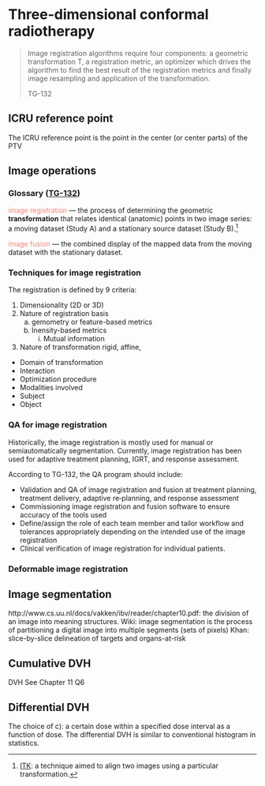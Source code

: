 # Three-dimensional conformal radiotherapy {#crt}

>
> Image registration algorithms require four components: a geometric transformation T, a registration metric, an optimizer which drives the algorithm to find the best result of the registration metrics and finally image resampling and application of the transformation.
>
> TG-132

## ICRU reference point

The ICRU reference point is the point in the center (or center parts) of the PTV  

## Image operations

### Glossary ([TG-132](https://aapm.onlinelibrary.wiley.com/doi/full/10.1002/mp.12256))

<font color="Salmon">image registration</font> — the process of determining the geometric **transformation** that relates identical (anatomic) points in two image series: a moving dataset (Study A) and a stationary source dataset (Study B).[^itk]

[^itk]:
[ITK](https://itk.org/Doxygen47/html/RegistrationPage.html): a technique aimed to align two images using a particular transformation.

<font color="Salmon">image fusion</font> — the combined display of the mapped data from the moving dataset with the stationary dataset.

### Techniques for image registration

The registration is defined by 9 criteria:

1. Dimensionality (2D or 3D)
2. Nature of registration basis
    a. gemometry or feature-based metrics
    b. Inensity-based metrics
        i. Mutual information 
3. Nature of transformation
    rigid, affine, 
    
- Domain of transformation
- Interaction
- Optimization procedure
- Modalities involved
- Subject
- Object

### QA for image registration

Historically, the image registration is mostly used for manual or semiautomatically segmentation. Currently, image registration has been used for adaptive treatment planning, IGRT, and response assessment. 

According to TG-132, the QA program should include:

- Validation and QA of image registration and fusion at treatment planning, treatment delivery, adaptive re‐planning, and response assessment
- Commissioning image registration and fusion software to ensure accuracy of the tools used
- Define/assign the role of each team member and tailor workflow and tolerances appropriately depending on the intended use of the image registration
- Clinical verification of image registration for individual patients.

### Deformable image registration {#dir}

## Image segmentation {#iseg}

http://www.cs.uu.nl/docs/vakken/ibv/reader/chapter10.pdf: the division of an image into meaning structures.
Wiki: image segmentation is the process of partitioning a digital image into multiple segments (sets of pixels) Khan: slice-by-slice delineation of targets and organs-at-risk

## Cumulative DVH

DVH See Chapter 11 Q6 

## Differential DVH 

The choice of c): a certain dose within a specified dose interval as a function of dose. The differential DVH is similar to conventional histogram in statistics.